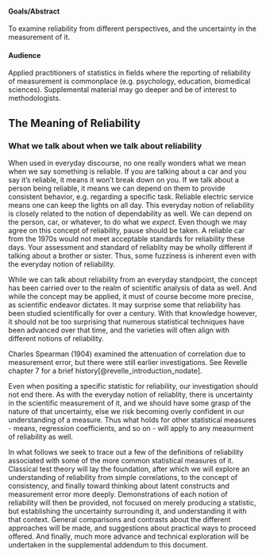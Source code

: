 #### Goals/Abstract

To examine reliability from different perspectives, and the uncertainty in the measurement of it.


#### Audience

Applied practitioners of statistics in fields where the reporting of reliability of measurement is commonplace (e.g. psychology, education, biomedical sciences).  Supplemental material may go deeper and be of interest to methodologists.

## The Meaning of Reliability

### What we talk about when we talk about reliability

When used in everyday discourse, no one really wonders what we mean when we say something is <span class="emph">reliable</span>.  If you are talking about a car and you say it's reliable, it means it won't break down on you.  If we talk about a person being reliable, it means we can depend on them to provide consistent behavior, e.g. regarding a specific task.  Reliable electric service means one can keep the lights on all day.  This everyday notion of reliability is closely related to the notion of dependability as well.  We can depend on the person, car, or whatever, to do what we *expect*.  Even though we may agree on this concept of reliability, pause should be taken. A reliable car from the 1970s would not meet acceptable standards for reliability these days.  Your assessment and standard of reliablity may be wholly different if talking about a brother or sister.  Thus, some fuzziness is inherent even with the everyday notion of reliability.

While we can talk about reliability from an everyday standpoint, the concept has been carried over to the realm of scientific analysis of data as well. And while the concept may be applied, it must of course become more precise, as scientific endeavor dictates.  It may surprise some that reliability has been studied scientifically for over a century.  With that knowledge however, it should not be too surprising that numerous statistical techniques have been advanced over that time, and the varieties will often align with different notions of reliability.

<aside>Charles Spearman (1904) examined the attenuation of correlation due to measurement error, but there were still earlier investigations. See Revelle chapter 7 for a brief history[@revelle_introduction_nodate].</aside>

Even when positing a specific statistic for reliability, our investigation should not end there.  As with the everyday notion of reliablity, there is <span class="emph">uncertainty</span> in the scientific measurement of it, and we should have some grasp of the nature of that uncertainty, else we risk becoming overly confident in our understanding of a measure.  Thus what holds for other statistical measures - means, regression coefficients, and so on - will apply to any measurment of reliability as well.


In what follows we seek to trace out a few of the definitions of reliability associated with some of the more common statistical measures of it.  Classical test theory will lay the foundation, after which we will explore an understanding of reliability from simple correlations, to the concept of consistency, and finally toward thinking about latent constructs and measurement error more deeply.  Demonstrations of each notion of reliability will then be provided, not focused on merely producing a statistic, but establishing the uncertainty surrounding it, and understanding it with that context.  General comparisons and contrasts about the different approaches will be made, and suggestions about practical ways to proceed offered.  And finally, much more advance and technical exploration will be undertaken in the supplemental addendum to this document.
